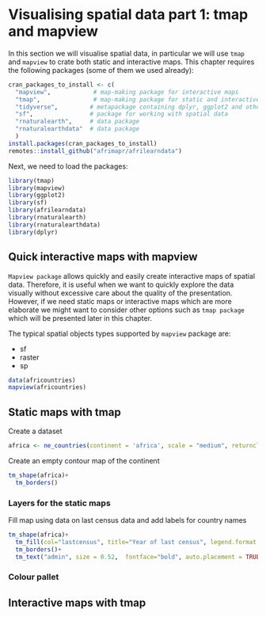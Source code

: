 # Visualising spatial data part 1: tmap and mapview {#visualising1}

In this section we will visualise spatial data, in particular we will use `tmap` and `mapview` to crate both static and interactive maps. This chapter requires the following packages (some of them we used already):

```r
cran_packages_to_install <- c(
  "mapview",            # map-making package for interactive maps
  "tmap",               # map-making package for static and interactive maps
  "tidyverse",         # metapackage containing dplyr, ggplot2 and other packages
  "sf",                # package for working with spatial data
  "rnaturalearth",     # data package
  "rnaturalearthdata"  # data package
  )
install.packages(cran_packages_to_install)
remotes::install_github("afrimapr/afrilearndata")
```

Next, we need to load the packages:

```r
library(tmap)
library(mapview)
library(ggplot2)
library(sf)
library(afrilearndata)
library(rnaturalearth)
library(rnaturalearthdata)
library(dplyr)
```

## Quick interactive maps with mapview
`Mapview package` allows quickly and easily create interactive maps of spatial data. Therefore, it is useful when we want to quickly explore the data visually without excessive care about the quality of the presentation. However, if we need static maps or interactive maps which are more elaborate we might want to consider other options such as `tmap package` which will be presented later in this chapter.<br/>

The typical spatial objects types supported by `mapview` package are: 

- sf
- raster
- sp


```r
data(africountries)
mapview(africountries)
```

## Static maps with tmap
Create a dataset
```r
africa <- ne_countries(continent = 'africa', scale = "medium", returnclass = "sf")
```

Create an empty contour map of the continent

```r
tm_shape(africa)+
  tm_borders()
```

### Layers for the static maps

Fill map using data on last census data and add labels for country names

```r
tm_shape(africa)+
  tm_fill(col="lastcensus", title="Year of last census", legend.format = list(format="s"))+
  tm_borders()+
  tm_text("admin", size = 0.52,  fontface="bold", auto.placement = TRUE)

```

### Colour pallet

## Interactive maps with tmap


